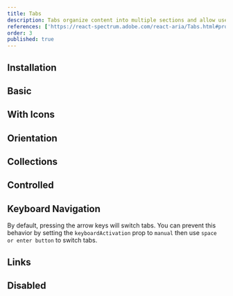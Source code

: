 ```yaml
---
title: Tabs
description: Tabs organize content into multiple sections and allow users to navigate between them.
references: ['https://react-spectrum.adobe.com/react-aria/Tabs.html#props']
order: 3
published: true
---
```


## Installation
<Install component='tabs' />

## Basic
<Demo component='navigation/tabs/tabs-demo' />

## With Icons
<Demo component='navigation/tabs/tabs-icons-demo' />

## Orientation
<Demo component='navigation/tabs/tabs-orientation-demo' />

## Collections
<Demo component='navigation/tabs/tabs-collections-demo' />

## Controlled
<Demo component='navigation/tabs/tabs-controlled-demo' />

## Keyboard Navigation
By default, pressing the arrow keys will switch tabs. You can prevent this behavior by setting the `keyboardActivation` prop to `manual` then use `space or enter button` to switch tabs.
<Demo component='navigation/tabs/tabs-keyboard-demo' />

## Links
<Demo component='navigation/tabs/tabs-link-demo' />

## Disabled
<Demo component='navigation/tabs/tabs-disabled-demo' />
